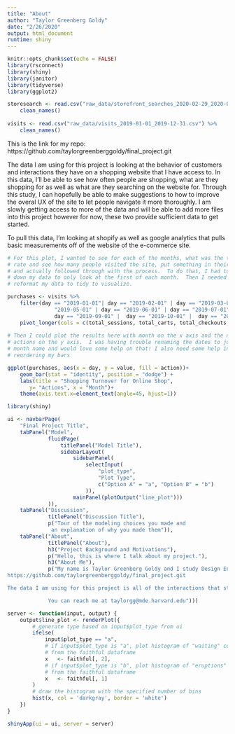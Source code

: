 ```yaml
---
title: "About"
author: "Taylor Greenberg Goldy"
date: "2/26/2020"
output: html_document
runtime: shiny
---
```


```r
knitr::opts_chunk$set(echo = FALSE)
library(rsconnect)
library(shiny)
library(janitor)
library(tidyverse)
library(ggplot2)

storesearch <- read.csv("raw_data/storefront_searches_2020-02-29_2020-03-07.csv") %>%
    clean_names()
    
visits <- read.csv("raw_data/visits_2019-01-01_2019-12-31.csv") %>%
    clean_names()


```


This is the link for my repo:
https://github.com/taylorgreenberggoldy/final_project.git

The data I am using for this project is looking at the behavior of customers and interactions they have on a shopping website that I have access to.  In this data, I'll be able to see how often people are shopping, what are they shopping for as well as what are they searching on the website for.  Through this study, I can hopefully be able to make suggestions to how to improve the overal UX of the site to let people navigate it more thoroughly.  I am slowly getting access to more of the data and will be able to add more files into this project however for now, these two provide sufficient data to get started.

To pull this data, I'm looking at shopify as well as google analytics that pulls basic measurements off of the website of the e-commerce site.

```r

# For this plot, I wanted to see for each of the months, what was the turnover
# rate and see how many people visited the site, put something in their cart,
# and actually followed through with the process.  To do that, I had to filter
# down my data to only look at the first of each month.  Then I needed to
# reformat my data to tidy to visualize.

purchases <- visits %>%
    filter(day == "2019-01-01"| day == "2019-02-01" | day == "2019-03-01" |  day == "2019-04-01" |  day == 
               "2019-05-01" | day == "2019-06-01" | day == "2019-07-01" | day == "2019-08-01" |  
               day == "2019-09-01" |  day == "2019-10-01" |  day == "2019-11-01" |  day == "2019-12-01") %>%
    pivot_longer(cols = c(total_sessions, total_carts, total_checkouts, total_orders_placed, total_conversion), names_to = "action") 
    
# Then I could plot the results here with month on the x axis and the number of
# actions on the y axis.  I was having trouble renaming the dates to just the
# month name and would love some help on that! I also need some help in
# reordering my bars

ggplot(purchases, aes(x = day, y = value, fill = action))+
    geom_bar(stat = "identity", position = "dodge") +
    labs(title = "Shopping Turnover for Online Shop",
       y= "Actions", x = "Month")+
    theme(axis.text.x=element_text(angle=45, hjust=1))

```


```r
library(shiny)

ui <- navbarPage(
    "Final Project Title",
    tabPanel("Model",
             fluidPage(
                 titlePanel("Model Title"),
                 sidebarLayout(
                     sidebarPanel(
                         selectInput(
                             "plot_type",
                             "Plot Type",
                             c("Option A" = "a", "Option B" = "b")
                         )),
                     mainPanel(plotOutput("line_plot")))
             )),
    tabPanel("Discussion",
             titlePanel("Discussion Title"),
             p("Tour of the modeling choices you made and 
              an explanation of why you made them")),
    tabPanel("About", 
             titlePanel("About"),
             h3("Project Background and Motivations"),
             p("Hello, this is where I talk about my project."),
             h3("About Me"),
             p("My name is Taylor Greenberg Goldy and I study Design Engineering in the Graduate School of Design and School of Engineering and Applied Sciences. This is the link for my repo:
https://github.com/taylorgreenberggoldy/final_project.git

The data I am using for this project is all of the interactions that students do on our syllabus and Preceptors textbook.  One datasource will be DavidKane.info for the syllabus as well as the textbook website that is found on David Kane's github.  From this, we will hopefully be able to analyze how long people are spending on the sites, what are they looking at mostly, and when are peak times of use?

             You can reach me at taylorgg@mde.harvard.edu")))

server <- function(input, output) {
    output$line_plot <- renderPlot({
        # generate type based on input$plot_type from ui
        ifelse(
            input$plot_type == "a",
            # if input$plot_type is "a", plot histogram of "waiting" column 
            # from the faithful dataframe
            x   <- faithful[, 2],
            # if input$plot_type is "b", plot histogram of "eruptions" column
            # from the faithful dataframe
            x   <- faithful[, 1]
        )
        # draw the histogram with the specified number of bins
        hist(x, col = 'darkgray', border = 'white')
    })
}

shinyApp(ui = ui, server = server)
```

